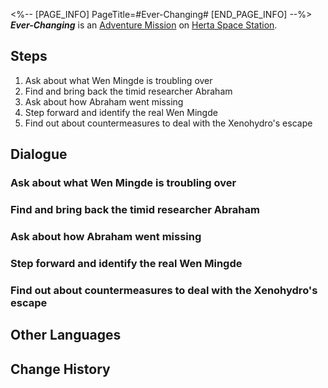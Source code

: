 <%-- [PAGE_INFO]
PageTitle=#Ever-Changing#
[END_PAGE_INFO] --%>
{{Stub|Dialogue.}}
{{Mission Infobox
|id            = 2000102
|title         = 
|image         = <!--Mission Ever-Changing.png-->
|type          = Adventure
|event_name    = 
|chapter       = 
|requirements  = [[Adventure Mission]] ''[[Ever-Changing]]'' completed
|summary       = <!--official mission summary from Fate's Atlas-->
|characters    = Abraham; Trailblazer; Wen Mingde; Wen Mingde With Hand on Hip; Wen Mingde With Hands Spread out
|startLocation = [[Herta Space Station]] - [[Base Zone]]
|world         = Herta Space Station
|area          = Base Zone
|prev          = 
|next          = 
|rewards       = Trailblaze EXP*250; Stellar Jade*40; Hertareum*50; Sparse Aether*8; Credit*10,000
}}
'''''Ever-Changing''''' is an [[Adventure Mission]] on [[Herta Space Station]].

==Steps==
# Ask about what Wen Mingde is troubling over
# Find and bring back the timid researcher Abraham
# Ask about how Abraham went missing
# Step forward and identify the real Wen Mingde
# Find out about countermeasures to deal with the Xenohydro's escape

<!--
==Gameplay Notes==

--><!--
==Trial Character==

-->
==Dialogue==
{{Stub Dialogue}}

===Ask about what Wen Mingde is troubling over{{subst:void|<!--200010201-->}}===
{{Mission Description|type=adventure|location=Base Zone|Wen Mingde, the leader of the Curio Collection Squad, is troubling over a runaway Curio &mdash; the Xenohydro. He has a mission that requires the help of a junior assistant like you. He needs you to bring back the missing researcher, Abraham.}}
{{Dialogue Start}}
:{{tx}}
{{Dialogue End}}

===Find and bring back the timid researcher Abraham{{subst:void|<!--200010202-->}}===
{{Mission Description|type=adventure|location=Storage Zone|update|The monsters are roaming in the cabin, and Abraham's life is at stake. His safety is the most urgent matter at the moment. Ask him about the details after the crisis has been averted.}}
{{Dialogue Start}}
:{{tx}}
{{Dialogue End}}

===Ask about how Abraham went missing{{subst:void|<!--200010203-->}}===
{{Dialogue Start}}
:{{tx}}
{{Dialogue End}}

===Step forward and identify the real Wen Mingde{{subst:void|<!--200010210-->}}===
{{Mission Description|type=adventure|location=Base Zone|update|This is a great play where identifying the real Wen Mingde is the main focal point. You were the one that has been cooperating with Wen Mingde and now you've become the key to solving this mystery.}}
{{Dialogue Start}}
:{{tx}}
{{Dialogue End}}

===Find out about countermeasures to deal with the Xenohydro's escape{{subst:void|<!--200010212-->}}===
{{Mission Description|type=adventure|location=Base Zone|update|The Xenohydro escapes once again after the entire ruckus.<br />Maybe you'll run into it again somewhere unexpectedly in the future...}}
{{Dialogue Start}}
:{{tx}}
{{Dialogue End}}

==Other Languages==
{{Other Languages
|en   = Ever-Changing
|zhs  = 千面变相
|zht  = 千面變相
|ja   = 千面万相
|ko   = 천태만상
|es   = Cambio constante
|fr   = Changement éternel
|ru   = Постоянно меняющееся нечто
|th   = ปลอมตัวพันหน้า
|vi   = Trăm Ngàn Diện Mạo
|de   = Ständige Wechsel
|id   = Perubahan Seribu Wajah
|pt   = Em Constante Mudança
}}

==Change History==
{{Change History|1.0}}

